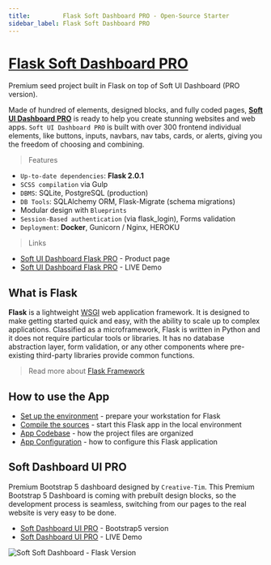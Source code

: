 ```yaml
---
title:         Flask Soft Dashboard PRO - Open-Source Starter
sidebar_label: Flask Soft Dashboard PRO
---
```


# [Flask Soft Dashboard PRO](https://appseed.us/product/soft-ui-dashboard-pro/flask/)

<SubHeading> Premium seed project built in Flask on top of Soft UI Dashboard (PRO version).</SubHeading>

Made of hundred of elements, designed blocks, and fully coded pages, [**Soft UI Dashboard PRO**](https://appseed.us/product/flask-soft-ui-dashboard-pro) is ready to help you create stunning websites and web apps. `Soft UI Dashboard PRO` is built with over 300 frontend individual elements, like buttons, inputs, navbars, nav tabs, cards, or alerts, giving you the freedom of choosing and combining.

> Features

- `Up-to-date dependencies`: **Flask 2.0.1**
- `SCSS compilation` via Gulp
- `DBMS`: SQLite, PostgreSQL (production)
- `DB Tools`: SQLAlchemy ORM, Flask-Migrate (schema migrations)
- Modular design with `Blueprints`
- `Session-Based authentication` (via flask_login), Forms validation
- `Deployment`: **Docker**, Gunicorn / Nginx, HEROKU

> Links

- [Soft UI Dashboard Flask PRO](https://appseed.us/product/soft-ui-dashboard-pro/flask/) - Product page
- [Soft UI Dashboard Flask PRO](https://flask-soft-ui-dashboard-pro.appseed-srv1.com/) - LIVE Demo

## What is Flask

**Flask** is a lightweight [WSGI](../../content/what-is/wsgi.mdx) web application framework. It is designed to make getting started quick and easy, with the ability to scale up to complex applications. Classified as a microframework, Flask is written in Python and it does not require particular tools or libraries. It has no database abstraction layer, form validation, or any other components where pre-existing third-party libraries provide common functions.

> Read more about [Flask Framework](../../content/what-is/flask.mdx)

## How to use the App

- [Set up the environment](../../boilerplate-code/starters/flask-dashboard.mdx#environment) - prepare your workstation for Flask
- [Compile the sources](../../boilerplate-code/starters/flask-dashboard.mdx#build-the-app) - start this Flask app in the local environment
- [App Codebase](../../boilerplate-code/starters/flask-dashboard.mdx#app-codebase-simplified) - how the project files are organized
- [App Configuration](../../boilerplate-code/starters/flask-dashboard.mdx#app-configuration) - how to configure this Flask application

## Soft Dashboard UI PRO

Premium Bootstrap 5 dashboard designed by `Creative-Tim`. This Premium Bootstrap 5 Dashboard is coming with prebuilt design blocks, so the development process is seamless, switching from our pages to the real website is very easy to be done.

- [Soft Dashboard UI PRO](https://www.creative-tim.com/product/soft-ui-dashboard-pro?AFFILIATE=128200) - Bootstrap5 version
- [Soft Dashboard UI PRO](https://demos.creative-tim.com/soft-ui-dashboard-pro/pages/dashboards/default.html?AFFILIATE=128200) - LIVE Demo

![Soft Soft Dashboard - Flask Version](../../../static/assets/soft-ui-dashboard-pro-screen-xs.png)
